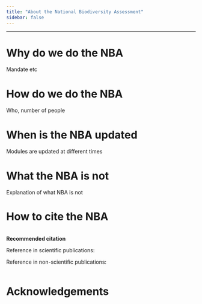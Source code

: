 ```yaml
---
title: "About the National Biodiversity Assessment"
sidebar: false
---
```


------------------------------------------------------------------------

# Why do we do the NBA

Mandate etc

# How do we do the NBA

Who, number of people

# When is the NBA updated

Modules are updated at different times

# What the NBA is not

Explanation of what NBA is not

# How to cite the NBA

::: {.column width="100%"}

**Recommended citation**

Reference in scientific publications:

Reference in non-scientific publications:
:::

# Acknowledgements
